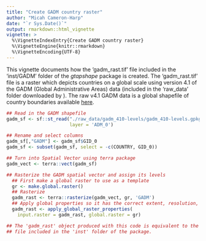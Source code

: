 ```yaml
---
title: "Create GADM country raster"
author: "Micah Cameron-Harp"
date: "`r Sys.Date()`"
output: rmarkdown::html_vignette
vignette: >
  %\VignetteIndexEntry{Create GADM country raster}
  %\VignetteEngine{knitr::rmarkdown}
  %\VignetteEncoding{UTF-8}
---
```


This vignette documents how the 'gadm_rast.tif' file included in the 'inst/GADM'
folder of the *gtapshape* package is created. The 'gadm_rast.tif' file is a raster
which depicts countries on a global scale using version 4.1 of the GADM (Global 
Administrative Areas) data (included in the 'raw_data' folder downloaded by 
\link[gtapshape]{setup_gtapshape}). The raw v4.1 GADM data is a global shapefile 
of country boundaries available [here](https://gadm.org/download_world.html#google_vignette). 

```r
## Read in the GADM shapefile
gadm_sf <- sf::st_read("./raw_data/gadm_410-levels/gadm_410-levels.gpkg",
                       layer = 'ADM_0')

## Rename and select columns
gadm_sf[,"GADM"] <- gadm_sf$GID_0
gadm_sf <- subset(gadm_sf, select = -c(COUNTRY, GID_0))

## Turn into Spatial Vector using terra package
gadm_vect <- terra::vect(gadm_sf)

## Rasterize the GADM spatial vector and assign its levels
  ## First make a global raster to use as a template
  gr <- make.global.raster()
  ## Rasterize 
  gadm_rast <- terra::rasterize(gadm_vect, gr, 'GADM')
  ## Apply global properties so it has the correct extent, resolution, etc.
  gadm_rast <- apply_global_raster_properties(
    input.raster = gadm_rast, global.raster = gr)

## The 'gadm_rast' object produced with this code is equivalent to the 'gadm_rast.tif'
## file included in the 'inst' folder of the package.
```
